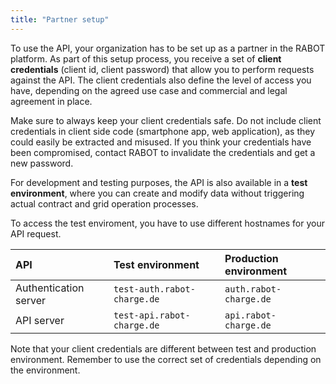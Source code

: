 ```yaml
---
title: "Partner setup"
---
```


To use the API, your organization has to be set up as a partner in the RABOT platform. As part of this setup process, you receive a set of **client credentials** (client id, client password) that allow you to perform requests against the API. The client credentials also define the level of access you have, depending on the agreed use case and commercial and legal agreement in place.

<Warning>
  Make sure to always keep your client credentials safe. Do not include client credentials in client side code (smartphone app, web application), as they could easily be extracted and misused. If you think your credentials have been compromised, contact RABOT to invalidate the credentials and get a new password.
</Warning>

For development and testing purposes, the API is also available in a **test environment**, where you can create and modify data without triggering actual contract and grid operation processes.

To access the test enviroment, you have to use different hostnames for your API request.

| API                   | Test environment            | Production environment |
| :-------------------- | :-------------------------- | :--------------------- |
| Authentication server | `test-auth.rabot-charge.de` | `auth.rabot-charge.de` |
| API server            | `test-api.rabot-charge.de`  | `api.rabot-charge.de`  |

Note that your client credentials are different between test and production environment. Remember to use the correct set of credentials depending on the environment. 